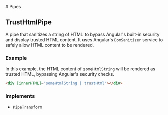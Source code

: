 
[//]: # (Do not edit directly)
[//]: # (Generated by the Cocokits TypeDoc custom theme on Sun Sep 22 2024 15:55:25 GMT+0200)



<Meta title='Utils/Pipes'/>
<MdxDocPage groupTitle='Utils' toc={tocItems} utilsPage={true} hideCckThemeSwitcher={true}>
# Pipes

## TrustHtmlPipe

A pipe that sanitizes a string of HTML to bypass Angular's built-in security and display trusted HTML content.
It uses Angular's `DomSanitizer` service to safely allow HTML content to be rendered.

### Example

In this example, the HTML content of `someHtmlString` will be rendered as trusted HTML, bypassing Angular's security checks.
```html
<div [innerHTML]="someHtmlString | trustHtml"></div>
```

### Implements

- `PipeTransform`

</MdxDocPage>
